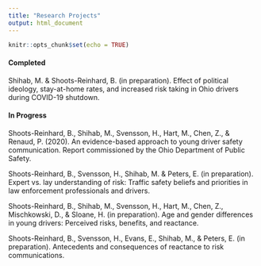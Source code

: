```yaml
---
title: "Research Projects"
output: html_document
---
```


```r
knitr::opts_chunk$set(echo = TRUE)
```

#### Completed

Shihab, M. & Shoots-Reinhard, B. (in preparation). Effect of political ideology, stay-at-home rates, and increased risk taking in Ohio drivers during COVID-19 shutdown.  

#### In Progress

Shoots-Reinhard, B., Shihab, M., Svensson, H., Hart, M., Chen, Z., & Renaud, P. (2020). An evidence-based approach to young driver safety communication. Report commissioned by the Ohio Department of Public Safety.

Shoots-Reinhard, B., Svensson, H., Shihab, M. & Peters, E. (in preparation). Expert vs. lay understanding of risk: Traffic safety beliefs and priorities in law enforcement professionals and drivers.  

Shoots-Reinhard, B., Shihab, M., Svensson, H., Hart, M., Chen, Z., Mischkowski, D., & Sloane, H. (in preparation). Age and gender differences in young drivers: Perceived risks, benefits, and reactance.  

Shoots-Reinhard, B., Svensson, H., Evans, E., Shihab, M., & Peters, E. (in preparation). Antecedents and consequences of reactance to risk communications.
